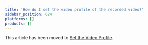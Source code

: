 ```yaml
---
title: 'How do I set the video profile of the recorded video?'
sidebar_position: 624
platforms: []
products: []
---
```



This article has been moved to [Set the Video Profile](/cloud-recording/develop/recording-video-profile/).
